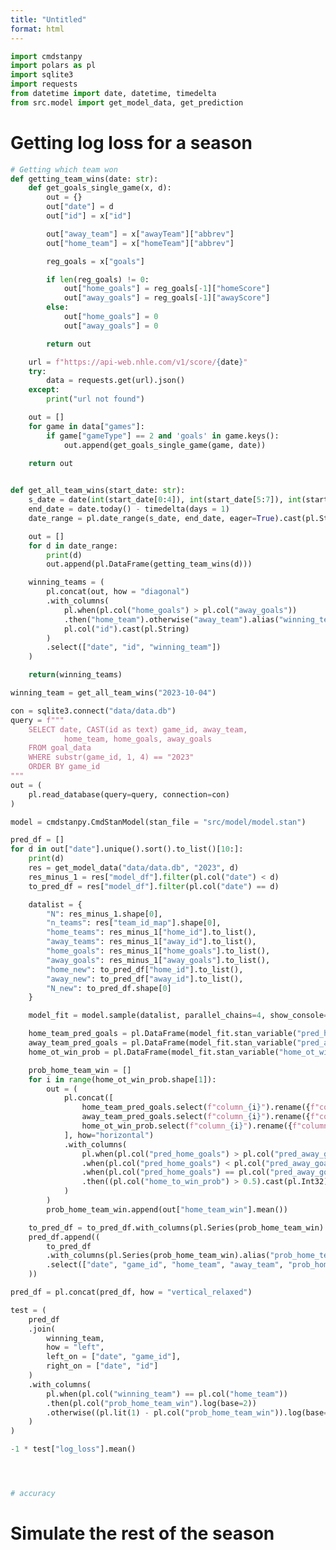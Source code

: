 ```yaml
---
title: "Untitled"
format: html
---
```



```python
import cmdstanpy
import polars as pl
import sqlite3
import requests
from datetime import date, datetime, timedelta 
from src.model import get_model_data, get_prediction
```


# Getting log loss for a season


```python
# Getting which team won
def getting_team_wins(date: str):
    def get_goals_single_game(x, d):
        out = {}
        out["date"] = d
        out["id"] = x["id"]

        out["away_team"] = x["awayTeam"]["abbrev"]
        out["home_team"] = x["homeTeam"]["abbrev"]

        reg_goals = x["goals"]

        if len(reg_goals) != 0:
            out["home_goals"] = reg_goals[-1]["homeScore"]
            out["away_goals"] = reg_goals[-1]["awayScore"]
        else:
            out["home_goals"] = 0
            out["away_goals"] = 0

        return out

    url = f"https://api-web.nhle.com/v1/score/{date}"
    try:
        data = requests.get(url).json()
    except:
        print("url not found")

    out = []
    for game in data["games"]:
        if game["gameType"] == 2 and 'goals' in game.keys():
            out.append(get_goals_single_game(game, date))
    
    return out


def get_all_team_wins(start_date: str):
    s_date = date(int(start_date[0:4]), int(start_date[5:7]), int(start_date[8:10]))
    end_date = date.today() - timedelta(days = 1)
    date_range = pl.date_range(s_date, end_date, eager=True).cast(pl.String).alias("date").to_list()

    out = []
    for d in date_range:
        print(d)
        out.append(pl.DataFrame(getting_team_wins(d)))

    winning_teams = (
        pl.concat(out, how = "diagonal")
        .with_columns(
            pl.when(pl.col("home_goals") > pl.col("away_goals"))
            .then("home_team").otherwise("away_team").alias("winning_team"),
            pl.col("id").cast(pl.String)
        )
        .select(["date", "id", "winning_team"])
    )

    return(winning_teams)

winning_team = get_all_team_wins("2023-10-04")
```



```python
con = sqlite3.connect("data/data.db") 
query = f"""
    SELECT date, CAST(id as text) game_id, away_team, 
            home_team, home_goals, away_goals
    FROM goal_data
    WHERE substr(game_id, 1, 4) == "2023"
    ORDER BY game_id
"""
out = (
    pl.read_database(query=query, connection=con)
)

model = cmdstanpy.CmdStanModel(stan_file = "src/model/model.stan")

pred_df = []
for d in out["date"].unique().sort().to_list()[10:]:
    print(d)
    res = get_model_data("data/data.db", "2023", d)
    res_minus_1 = res["model_df"].filter(pl.col("date") < d)
    to_pred_df = res["model_df"].filter(pl.col("date") == d)

    datalist = {
        "N": res_minus_1.shape[0],
        "n_teams": res["team_id_map"].shape[0],
        "home_teams": res_minus_1["home_id"].to_list(),
        "away_teams": res_minus_1["away_id"].to_list(),
        "home_goals": res_minus_1["home_goals"].to_list(),
        "away_goals": res_minus_1["away_goals"].to_list(),
        "home_new": to_pred_df["home_id"].to_list(),
        "away_new": to_pred_df["away_id"].to_list(),
        "N_new": to_pred_df.shape[0]
    }

    model_fit = model.sample(datalist, parallel_chains=4, show_console=False)

    home_team_pred_goals = pl.DataFrame(model_fit.stan_variable("pred_home_goals"))
    away_team_pred_goals = pl.DataFrame(model_fit.stan_variable("pred_away_goals"))
    home_ot_win_prob = pl.DataFrame(model_fit.stan_variable("home_ot_win_prob"))

    prob_home_team_win = []
    for i in range(home_ot_win_prob.shape[1]):
        out = (
            pl.concat([
                home_team_pred_goals.select(f"column_{i}").rename({f"column_{i}": "pred_home_goals"}),
                away_team_pred_goals.select(f"column_{i}").rename({f"column_{i}": "pred_away_goals"}),
                home_ot_win_prob.select(f"column_{i}").rename({f"column_{i}": "home_to_win_prob"})
            ], how="horizontal")
            .with_columns(
                pl.when(pl.col("pred_home_goals") > pl.col("pred_away_goals")).then(1)
                .when(pl.col("pred_home_goals") < pl.col("pred_away_goals")).then(0)
                .when(pl.col("pred_home_goals") == pl.col("pred_away_goals"))
                .then((pl.col("home_to_win_prob") > 0.5).cast(pl.Int32)).alias("home_team_win")
            )
        )
        prob_home_team_win.append(out["home_team_win"].mean())

    to_pred_df = to_pred_df.with_columns(pl.Series(prob_home_team_win).alias("prob_home_team_win"))
    pred_df.append((
        to_pred_df
        .with_columns(pl.Series(prob_home_team_win).alias("prob_home_team_win"))
        .select(["date", "game_id", "home_team", "away_team", "prob_home_team_win"])
    ))

pred_df = pl.concat(pred_df, how = "vertical_relaxed")
```



```python


test = (
    pred_df
    .join(
        winning_team,
        how = "left",
        left_on = ["date", "game_id"],
        right_on = ["date", "id"]
    )
    .with_columns(
        pl.when(pl.col("winning_team") == pl.col("home_team"))
        .then(pl.col("prob_home_team_win").log(base=2))
        .otherwise((pl.lit(1) - pl.col("prob_home_team_win")).log(base=2)).alias("log_loss")
    )
)

-1 * test["log_loss"].mean()




# accuracy
```

# Simulate the rest of the season

